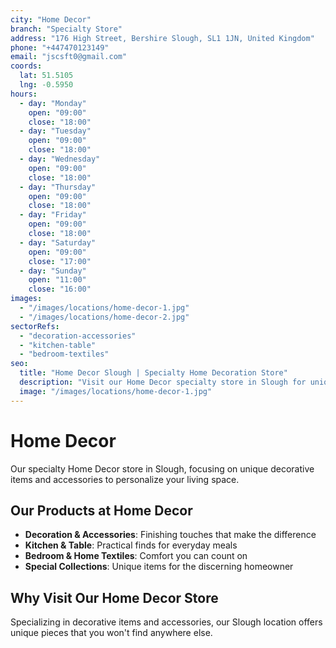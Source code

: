 ```yaml
---
city: "Home Decor"
branch: "Specialty Store"
address: "176 High Street, Bershire Slough, SL1 1JN, United Kingdom"
phone: "+447470123149"
email: "jscsft0@gmail.com"
coords:
  lat: 51.5105
  lng: -0.5950
hours:
  - day: "Monday"
    open: "09:00"
    close: "18:00"
  - day: "Tuesday"
    open: "09:00"
    close: "18:00"
  - day: "Wednesday"
    open: "09:00"
    close: "18:00"
  - day: "Thursday"
    open: "09:00"
    close: "18:00"
  - day: "Friday"
    open: "09:00"
    close: "18:00"
  - day: "Saturday"
    open: "09:00"
    close: "17:00"
  - day: "Sunday"
    open: "11:00"
    close: "16:00"
images:
  - "/images/locations/home-decor-1.jpg"
  - "/images/locations/home-decor-2.jpg"
sectorRefs:
  - "decoration-accessories"
  - "kitchen-table"
  - "bedroom-textiles"
seo:
  title: "Home Decor Slough | Specialty Home Decoration Store"
  description: "Visit our Home Decor specialty store in Slough for unique decorative items and home accessories."
  image: "/images/locations/home-decor-1.jpg"
---
```


# Home Decor

Our specialty Home Decor store in Slough, focusing on unique decorative items and accessories to personalize your living space.

## Our Products at Home Decor

- **Decoration & Accessories**: Finishing touches that make the difference
- **Kitchen & Table**: Practical finds for everyday meals  
- **Bedroom & Home Textiles**: Comfort you can count on
- **Special Collections**: Unique items for the discerning homeowner

## Why Visit Our Home Decor Store

Specializing in decorative items and accessories, our Slough location offers unique pieces that you won't find anywhere else.
